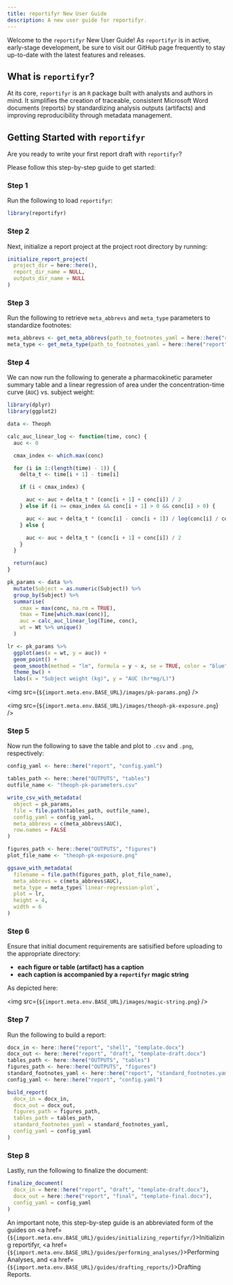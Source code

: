 ```yaml
---
title: reportifyr New User Guide
description: A new user guide for reportifyr.
---
```


Welcome to the `reportifyr` New User Guide! As `reportifyr` is in active, early-stage 
development, be sure to visit our GitHub page frequently to stay up-to-date with 
the latest features and releases.

## What is `reportifyr`?

At its core, `reportifyr` is an `R` package built with analysts and authors 
in mind. It simplifies the creation of traceable, consistent Microsoft 
Word documents (reports) by standardizing analysis outputs (artifacts) and 
improving reproducibility through metadata management.

## Getting Started with `reportifyr`

Are you ready to write your first report draft with `reportifyr`? 

Please follow this step-by-step guide to get started:

### Step 1  

Run the following to load `reportifyr`:

```r
library(reportifyr)
```

### Step 2 

Next, initialize a report project at the project root directory by running:

```r
initialize_report_project(
  project_dir = here::here(),
  report_dir_name = NULL,
  outputs_dir_name = NULL
)
```

### Step 3

Run the following to retrieve `meta_abbrevs` and `meta_type` parameters to standardize
footnotes:

```r
meta_abbrevs <- get_meta_abbrevs(path_to_footnotes_yaml = here::here("report", "standard_footnotes.yaml"))
meta_type <- get_meta_type(path_to_footnotes_yaml = here::here("report", "standard_footnotes.yaml"))
```

### Step 4

We can now run the following to generate a pharmacokinetic parameter summary table 
and a linear regression of area under the concentration-time curve (`AUC`) vs. 
subject weight:

```r
library(dplyr)
library(ggplot2)

data <- Theoph

calc_auc_linear_log <- function(time, conc) {
  auc <- 0

  cmax_index <- which.max(conc)

  for (i in 1:(length(time) - 1)) {
    delta_t <- time[i + 1] - time[i]

    if (i < cmax_index) {

      auc <- auc + delta_t * (conc[i + 1] + conc[i]) / 2
    } else if (i >= cmax_index && conc[i + 1] > 0 && conc[i] > 0) {

      auc <- auc + delta_t * (conc[i] - conc[i + 1]) / log(conc[i] / conc[i + 1])
    } else {

      auc <- auc + delta_t * (conc[i + 1] + conc[i]) / 2
    }
  }

  return(auc)
}

pk_params <- data %>%
  mutate(Subject = as.numeric(Subject)) %>%
  group_by(Subject) %>%
  summarise(
    cmax = max(conc, na.rm = TRUE),
    tmax = Time[which.max(conc)],
    auc = calc_auc_linear_log(Time, conc),
    wt = Wt %>% unique()
  )

lr <- pk_params %>%
  ggplot(aes(x = wt, y = auc)) +
  geom_point() +
  geom_smooth(method = "lm", formula = y ~ x, se = TRUE, color = "blue") +
  theme_bw() +
  labs(x = "Subject weight (kg)", y = "AUC (hr*mg/L)")
```

<img src={`${import.meta.env.BASE_URL}/images/pk-params.png`} />

<img src={`${import.meta.env.BASE_URL}/images/theoph-pk-exposure.png`} />

### Step 5

Now run the following to save the table and plot to `.csv` and `.png`, respectively:

```r
config_yaml <- here::here("report", "config.yaml")

tables_path <- here::here("OUTPUTS", "tables")
outfile_name <- "theoph-pk-parameters.csv"

write_csv_with_metadata(
  object = pk_params,
  file = file.path(tables_path, outfile_name),
  config_yaml = config_yaml,
  meta_abbrevs = c(meta_abbrevs$AUC),
  row.names = FALSE
)

figures_path <- here::here("OUTPUTS", "figures")
plot_file_name <- "theoph-pk-exposure.png"

ggsave_with_metadata(
  filename = file.path(figures_path, plot_file_name),
  meta_abbrevs = c(meta_abbrevs$AUC),
  meta_type = meta_type$`linear-regression-plot`,
  plot = lr,
  height = 4,
  width = 6
)
```

### Step 6

Ensure that initial document requirements are satisified before uploading to the 
appropriate directory:

- **each figure or table (artifact) has a caption**
- **each caption is accompanied by a `reportifyr` magic string**

As depicted here:

<img src={`${import.meta.env.BASE_URL}/images/magic-string.png`} />

### Step 7

Run the following to build a report:

```r
docx_in <- here::here("report", "shell", "template.docx")
docx_out <- here::here("report", "draft", "template-draft.docx")
tables_path <- here::here("OUTPUTS", "tables")
figures_path <- here::here("OUTPUTS", "figures")
standard_footnotes_yaml <- here::here("report", "standard_footnotes.yaml")
config_yaml <- here::here("report", "config.yaml")

build_report(
  docx_in = docx_in,
  docx_out = docx_out,
  figures_path = figures_path,
  tables_path = tables_path,
  standard_footnotes_yaml = standard_footnotes_yaml,
  config_yaml = config_yaml
)
```

### Step 8

Lastly, run the following to finalize the document:

```r
finalize_document(
  docx_in = here::here("report", "draft", "template-draft.docx"),
  docx_out = here::here("report", "final", "template-final.docx"),
  config_yaml = config_yaml
)
```

An important note, this step-by-step guide is an abbreviated form of the guides on
<a href={`${import.meta.env.BASE_URL}/guides/initializing_reportifyr/`}>Initializing reportifyr</a>,
<a href={`${import.meta.env.BASE_URL}/guides/performing_analyses/`}>Performing Analyses</a>,
and <a href={`${import.meta.env.BASE_URL}/guides/drafting_reports/`}>Drafting Reports</a>.
